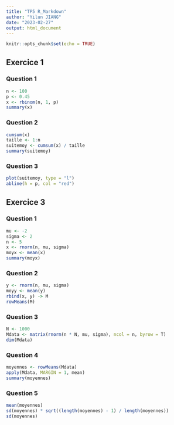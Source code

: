 ```yaml
---
title: "TP5 R_Markdown"
author: "Yilun JIANG"
date: "2023-02-27"
output: html_document
---
```


```r
knitr::opts_chunk$set(echo = TRUE)
```

## Exercice 1
### Question 1
```r
n <- 100
p <- 0.45
x <- rbinom(n, 1, p)
summary(x)
```

### Question 2
```r
cumsum(x)
taille <- 1:n
suitemoy <- cumsum(x) / taille
summary(suitemoy)
```

### Question 3
```r
plot(suitemoy, type = "l")
abline(h = p, col = "red")
```

## Exercice 3

### Question 1
```r
mu <- -2
sigma <- 2
n <- 5
x <- rnorm(n, mu, sigma)
moyx <- mean(x)
summary(moyx)
```

### Question 2
```r
y <- rnorm(n, mu, sigma)
moyy <- mean(y)
rbind(x, y) -> M
rowMeans(M)
```

### Question 3
```r
N <- 1000
Mdata <- matrix(rnorm(n * N, mu, sigma), ncol = n, byrow = T)
dim(Mdata)
```

### Question 4
```r
moyennes <- rowMeans(Mdata)
apply(Mdata, MARGIN = 1, mean)
summary(moyennes)
```

### Question 5
```r
mean(moyennes)
sd(moyennes) * sqrt((length(moyennes) - 1) / length(moyennes))
sd(moyennes)
```

